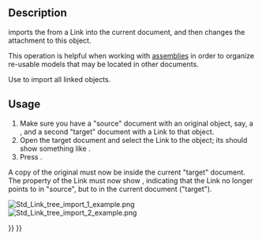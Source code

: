 <languages/>
<translate>

<!--T:11-->
{{Docnav
|[[Std_LinkUnlink|LinkUnlink]]
|[[Std_LinkImportAll|LinkImportAll]]
|[[Std_Base|Std Base]]
|IconL=Std_LinkUnlink.svg
|IconR=Std_LinkImportAll.svg
|IconC=Freecad.svg
}}

<!--T:1-->
{{GuiCommand
|Name=Std LinkImport
|MenuLocation=None
|Workbenches=All
|Version=0.19
|SeeAlso=[[Std_LinkMake|Std LinkMake]], [[Std_LinkMakeRelative|Std LinkMakeRelative]], [[Std_LinkImportAll|Std LinkImportAll]]
}}

== Description == <!--T:2-->

<!--T:3-->
{{Button|[[File:Std_LinkImport.svg|16px]] [[Std_LinkImport|Std LinkImport]]}} imports the {{PropertyData|Linked Object}} from a Link into the current document, and then changes the attachment to this object.

<!--T:4-->
This operation is helpful when working with [[assembly|assemblies]] in order to organize re-usable models that may be located in other documents.

<!--T:5-->
Use {{Button|[[File:Std_LinkImportAll.svg|16px]] [[Std_LinkImportAll|Std LinkImportAll]]}} to import all linked objects.

== Usage == <!--T:6-->

<!--T:7-->
# Make sure you have a "source" document with an original object, say, a {{Button|[[File:Std_Part.svg|16px]] [[Std_Part|Std Part]]}}, and a second "target" document with a Link to that object.
# Open the target document and select the Link to the object; its {{PropertyData|Linked Object}} should show something like {{Value|source#Part}}.
# Press {{Button|[[File:Std_LinkImport.svg|16px]] [[Std_LinkImport|Import Link]]}}.

<!--T:8-->
A copy of the original {{Button|[[File:Std_Part.svg|16px]] [[Std_Part|Std Part]]}} must now be inside the current "target" document. The {{PropertyData|Linked Object}} property of the Link must now show {{Value|Part}}, indicating that the Link no longer points to {{Value|Part}} in "source", but to {{Value|Part}} in the current document ("target").

<!--T:9-->
[[File:Std_Link_tree_import_1_example.png]] [[File:Std_Link_tree_import_2_example.png]]

<!--T:10-->
{{Caption|Left: a Link points to the object in the "source" document. Right: the original object was imported (copied) into the "target" document, and the existing Link was changed to point to this copy, so it no longer points to the object in "source".}}


<!--T:12-->
{{Docnav
|[[Std_LinkUnlink|LinkUnlink]]
|[[Std_LinkImportAll|LinkImportAll]]
|[[Std_Base|Std Base]]
|IconL=Std_LinkUnlink.svg
|IconR=Std_LinkImportAll.svg
|IconC=Freecad.svg
}}

</translate>
{{Std Base navi{{#translation:}}}}
{{Userdocnavi{{#translation:}}}}
{{clear}}